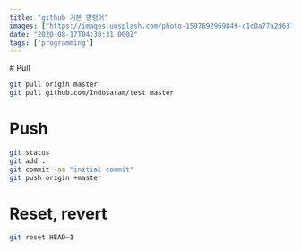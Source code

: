 ```yaml
---
title: "github 기본 명령어"
images: ["https://images.unsplash.com/photo-1597692969849-c1c0a77a2d63?ixlib=rb-1.2.1&q=80&fm=jpg&crop=entropy&cs=tinysrgb&w=2000&fit=max&ixid=eyJhcHBfaWQiOjExNzczfQ"]
date: "2020-08-17T04:30:31.000Z"
tags: ['programming']
---
```


<TOCInline toc={props.toc} asDisclosure />
# Pull

```bash
git pull origin master
git pull github.com/Indosaram/test master
```

# Push

```bash
git status
git add .
git commit -am "initial commit"
git push origin +master
```

# Reset, revert
```bash
git reset HEAD~1
```
